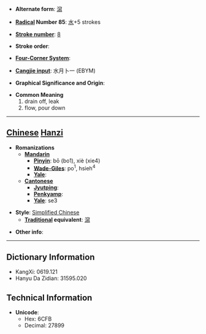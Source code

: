 * '''Alternate form''': [[瀉]]

* '''[[Wiktionary:Chinese radical index| Radical]] Number 85''': [[Wiktionary:Chinese radical index 水|水]]+5 strokes

* '''[[Wiktionary:Chinese total strokes index|Stroke number]]''': [[Wiktionary:Chinese total strokes index 8|8]]

* '''Stroke order''': 

* '''[[Wiktionary:Chinese four corner index|Four-Corner System]]''': 

* '''[[Wiktionary:Chinese Cangjie index|Cangjie input]]''': 水月卜一 (EBYM)

* '''Graphical Significance and Origin''': 

* '''Common Meaning'''
*#drain off, leak
*# flow, pour down


----

== [[Chinese]] [[Hanzi]] ==

* '''Romanizations'''
** '''[[Mandarin]]'''
*** '''[[Pinyin]]''': bō (bo1), xiè (xie4)
*** '''[[Wade-Giles]]''': po<sup>1</sup>, hsieh<sup>4</sup>
*** '''[[Yale]]''': 
** '''[[Cantonese]]'''
*** '''[[Jyutping]]''':
*** '''[[Penkyamp]]''': 
*** '''[[Yale]]''': se3

* '''Style''': [[Simplified Chinese]] 
** '''[[Traditional Chinese|Traditional]] equivalent''': [[瀉]]

* '''Other info''': 

----

== Dictionary Information ==

* KangXi: 0619.121
* Hanyu Da Zidian: 31595.020

== Technical Information ==

* '''Unicode''':
** Hex: 6CFB
** Decimal: 27899